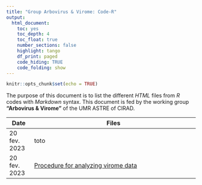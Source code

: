 ```yaml
---
title: "Group Arbovirus & Virome: Code-R"
output:
  html_document:
    toc: yes
    toc_depth: 4
    toc_float: true
    number_sections: false
    highlight: tango
    df_print: paged
    code_hiding: TRUE
    code_folding: show
---
```


```r
knitr::opts_chunk$set(echo = TRUE)
```



The purpose of this document is to list the different *HTML* files from *R* codes with *Markdown* syntax. This document is fed by the working group **"Arbovirus & Virome"** of the UMR ASTRE of CIRAD.



Date         | Files                                                              
------------ | --------------------------------------------------------------------------
20 fev. 2023 | toto 
20 fev. 2023 | [Procedure for analyzing virome data](PROCEDURE_POUR_ANALYSER_LES_DONNEES_DU_VIROME_EN_SORTIE_DU_PIPELINE_RMARKDOWN.html)

                                         
